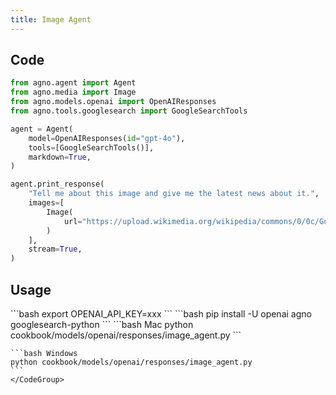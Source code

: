 ```yaml
---
title: Image Agent
---
```


## Code

```python cookbook/models/openai/responses/image_agent.py
from agno.agent import Agent
from agno.media import Image
from agno.models.openai import OpenAIResponses
from agno.tools.googlesearch import GoogleSearchTools

agent = Agent(
    model=OpenAIResponses(id="gpt-4o"),
    tools=[GoogleSearchTools()],
    markdown=True,
)

agent.print_response(
    "Tell me about this image and give me the latest news about it.",
    images=[
        Image(
            url="https://upload.wikimedia.org/wikipedia/commons/0/0c/GoldenGateBridge-001.jpg"
        )
    ],
    stream=True,
)
```

## Usage

<Steps>
  <Snippet file="create-venv-step.mdx" />

  <Step title="Set your API key">
    ```bash
    export OPENAI_API_KEY=xxx
    ```
  </Step>

  <Step title="Install libraries">
    ```bash
    pip install -U openai agno googlesearch-python
    ```
  </Step>

  <Step title="Run Agent">
    <CodeGroup>
    ```bash Mac
    python cookbook/models/openai/responses/image_agent.py
    ```

    ```bash Windows
    python cookbook/models/openai/responses/image_agent.py
    ```
    </CodeGroup>
  </Step>
</Steps>